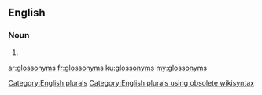 ==English==

===Noun===
{{head|en}}

# {{plural of|glossonym}}

[[Category:English plurals]][[Category:English plurals using obsolete wikisyntax]]

[[ar:glossonyms]]
[[fr:glossonyms]]
[[ku:glossonyms]]
[[my:glossonyms]]